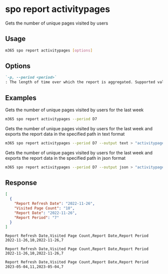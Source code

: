 
# spo report activitypages

Gets the number of unique pages visited by users

## Usage

```sh
m365 spo report activitypages [options]
```

## Options

```md definition-list
`-p, --period <period>`
: The length of time over which the report is aggregated. Supported values `D7`, `D30`, `D90`, `D180`.
```

<Global />

## Examples

Gets the number of unique pages visited by users for the last week

```sh
m365 spo report activitypages --period D7
```

Gets the number of unique pages visited by users for the last week and exports the report data in the specified path in text format

```sh
m365 spo report activitypages --period D7 --output text > "activitypages.txt"
```

Gets the number of unique pages visited by users for the last week and exports the report data in the specified path in json format

```sh
m365 spo report activitypages --period D7 --output json > "activitypages.json"
```

## Response

<Tabs>
  <TabItem value="JSON">

  ```json
  [
    {
      "Report Refresh Date": "2022-11-26",
      "Visited Page Count": "10",
      "Report Date": "2022-11-26",
      "Report Period": "7"
    }
  ]
  ```

  </TabItem>
  <TabItem value="Text">

  ```text
  Report Refresh Date,Visited Page Count,Report Date,Report Period
  2022-11-26,10,2022-11-26,7
  ```

  </TabItem>
  <TabItem value="CSV">

  ```csv
  Report Refresh Date,Visited Page Count,Report Date,Report Period
  2022-11-26,10,2022-11-26,7
  ```

  </TabItem>
  <TabItem value="Markdown">

  ```md
  Report Refresh Date,Visited Page Count,Report Date,Report Period
  2023-05-04,11,2023-05-04,7
  ```

  </TabItem>
</Tabs>

